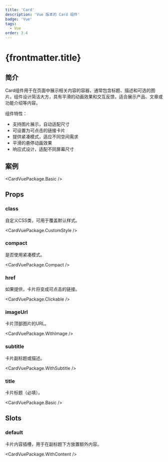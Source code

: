```yaml
---
title: 'Card'
description: 'Vue 版本的 Card 组件'
badge: 'Vue'
tags:
  - Vue
order: 3.4
---
```



# {frontmatter.title}

## 简介

Card组件用于在页面中展示相关内容的容器，通常包含标题、描述和可选的图片。组件设计简洁大方，具有平滑的动画效果和交互反馈，适合展示产品、文章或功能介绍等内容。

组件特性：

- 支持图片展示，自动适配尺寸
- 可设置为可点击的链接卡片
- 提供紧凑模式，适应不同空间需求
- 平滑的悬停动画效果
- 响应式设计，适配不同屏幕尺寸

## 案例

<CardVuePackage.Basic />

## Props

### class

自定义CSS类，可用于覆盖默认样式。

<CardVuePackage.CustomStyle />

### compact

是否使用紧凑模式。

<CardVuePackage.Compact />

### href

如果提供，卡片将变成可点击的链接。

<CardVuePackage.Clickable />

### imageUrl

卡片顶部图片的URL。

<CardVuePackage.WithImage />

### subtitle

卡片副标题或描述。

<CardVuePackage.WithSubtitle />

### title

卡片标题（必填）。

<CardVuePackage.Basic />

## Slots

### default

卡片内容插槽，用于在副标题下方放置额外内容。

<CardVuePackage.WithContent />
